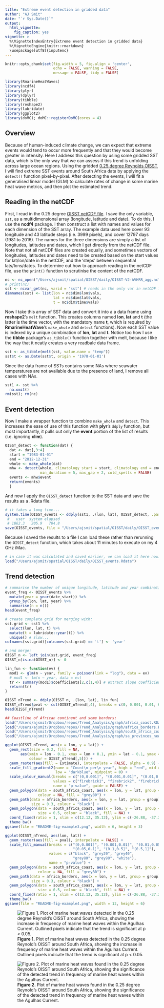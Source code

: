 ```yaml
---
title: "Extreme event detection in gridded data"
author: "AJ Smit"
date: "`r Sys.Date()`"
output: 
  html_vignette:
    fig_caption: yes
vignette: >
  %\VignetteIndexEntry{Extreme event detection in gridded data}
  %\VignetteEngine{knitr::rmarkdown}
  \usepackage[utf8]{inputenc}
---
```


```r
knitr::opts_chunk$set(fig.width = 5, fig.align = 'center',
                      echo = FALSE, warning = FALSE, 
                      message = FALSE, tidy = FALSE)
```

```r
library(RmarineHeatWaves)
library(ncdf4)
library(plyr)
library(dplyr)
library(tibble)
library(reshape2)
library(lubridate)
library(ggplot2)
library(doMC); doMC::registerDoMC(cores = 4)
```

## Overview

Because of human-induced climate change, we can expect that extreme events would tend to occur more frequently and that they would become greater in intensity. Here I address this question by using some gridded SST data, which is the only way that we can assess if this trend is unfolding across large ocean regions. Using the gridded [0.25 degree Reynolds OISST](http://dx.doi.org/10.1175/2007JCLI1824.1), I will find extreme SST events around South Africa data by applying the `detect()` function pixel-by-pixel. After detecting the events, I will fit a generalised linear model (GLM) to calculate rates of change in some marine heat wave metrics, and then plot the estimated trend. 

## Reading in the netCDF

First, I read in the 0.25 degree [OISST netCDF file](http://www.ncdc.noaa.gov/thredds/oisst-catalog.html). I save the only variable, `sst`, as a multidimensional array (longitude, latitude and date). To do this, I use the **ncdf4** package. I then construct a list with names and values for each dimension of the SST array. The example data used here cover 93 longitude and 43 latitude steps (i.e. 3999 pixels), and cover 12797 days (1981 to 2016). The names for the three dimensions are simply a list of longitudes, latitudes and dates, which I get directly from the netCDF file. Note that not all netCDF files are created equally, and sometimes vectors of longitudes, latitudes and dates need to be created based on the start values for lat/lon/date in the netCDF, and the 'steps' between sequential lats/lons/dates. To determine out how to approach reading in the netCDF file, use the `print()` function to scrutinise the content of the netCDF.

```r
nc <- nc_open("/Users/ajsmit/spatial/OISST/daily/OISST-V2-AVHRR_agg.nc")
# print(nc)
sst <- ncvar_get(nc, varid = "sst") # reads in the only var in netCDF file
dimnames(sst) <- list(lon = nc$dim$lon$vals,
                      lat = nc$dim$lat$vals, 
                      t = nc$dim$time$vals)
```

Now I take this array of SST data and convert it into a a data frame using **reshape2**'s `melt` function. This creates columns named **lon**, **lat** and **t** (the latter is the time vector, with the mandatory name **t**, which is required by **RmarineHeatWave**'s `make_whole` and `detect` functions). Now each SST value is indexed by a unique combination of **lon**, **lat** and **t**. Notice too how I use the **tibble** package's `as_tibble()` function together with melt, because I like the way that it neatly creates a very readbale data frame.

```r
sst <- as_tibble(melt(sst, value.name = "temp"))
sst$t <- as.Date(sst$t, origin = '1978-01-01')
```

Since the data frame of SSTs contains some NAs where seawater temperatures are not available due to the presence of land, I remove all cases with NAs.

```r
sst1 <- sst %>%
  na.omit()
rm(sst); rm(nc)
```

## Event detection

Now I make a wrapper function to combine `make_whole` and `detect`. This increases the ease of use of this function with **plyr**'s `ddply` function, but most importantly, it pulls out only the **event** portion of the list of results (i.e. ignoring **clim**).

```r
OISST_detect <- function(dat) {
  dat <- dat[,3:4]
  start = "1983-01-01"
  end = "2012-12-31"
  whole <- make_whole(dat)
  mhw <- detect(whole, climatology_start = start, climatology_end = end,
                min_duration = 5, max_gap = 2, cold_spells = FALSE)
  events <- mhw$event
  return(events)
  }
```

And now I apply the `OISST_detect` function to the SST data and save the results as a .Rdata file.

```r
# it takes a long time...
system.time(OISST_events <- ddply(sst1, .(lon, lat), OISST_detect, .parallel = TRUE))
 #   user  system elapsed 
 # 1862.3   205.9   704.8 
save(OISST_events, file = "/Users/ajsmit/spatial/OISST/daily/OISST_events.Rdata")
```

Because I saved the results to a file I can load these rather than rerunning the `OISST_detect` function, which takes about 11 minutes to execute on my 4 GHz iMac.

```r
# in case it was calculated and saved earlier, we can load it here now:
load("/Users/ajsmit/spatial/OISST/daily/OISST_events.Rdata")
```

## Trend detection

```r
# summarise the number of unique longitude, latitude and year combination:
event_freq <- OISST_events %>% 
  mutate(year = year(date_start)) %>% 
  group_by(lon, lat, year) %>% 
  summarise(n = n())
head(event_freq)

# create complete grid for merging with:
sst.grid <- sst1 %>% 
  select(lon, lat, t) %>% 
  mutate(t = lubridate::year(t)) %>% 
  unique() # slow...
colnames(sst.grid)[colnames(sst.grid) == 't'] <- 'year'

# and merge:
OISST_n <- left_join(sst.grid, event_freq)
OISST_n[is.na(OISST_n)] <- 0
```

```r
lin_fun <- function(ev) {
  mod1 <- glm(n ~ year, family = poisson(link = "log"), data = ev)
  # mod1 <- lm(n ~ year, data = ev)
  tr <- summary(mod1)$coefficients[2,c(1,4)] # extract slope coefficient and its p-value
  return(tr)
}
```


```r
OISST_nTrend <- ddply(OISST_n, .(lon, lat), lin_fun)
OISST_nTrend$pval <- cut(OISST_nTrend[,4], breaks = c(0, 0.001, 0.01, 0.05, 1))
head(OISST_nTrend)
```

```r
## Coastline of African continent and some borders:
load("/Users/ajsmit/Dropbox/repos/Trend_Analysis/graph/africa_coast.RData")
load("/Users/ajsmit/Dropbox/repos/Trend_Analysis/graph/africa_borders.Rdata")
load("/Users/ajsmit/Dropbox/repos/Trend_Analysis/graph/south_africa_coast.RData")
load("/Users/ajsmit/Dropbox/repos/Trend_Analysis/graph/sa_provinces_new.RData")
```

```r
ggplot(OISST_nTrend, aes(x = lon, y = lat)) +
  geom_rect(size = 0.2, fill = NA,
       aes(xmin = lon - 0.1, xmax = lon + 0.1, ymin = lat - 0.1, ymax = lat + 0.1,
           colour = OISST_nTrend[,5])) +
  geom_raster(aes(fill = Estimate), interpolate = FALSE, alpha = 0.9) +
  scale_fill_gradient2(name = "Count\n per\n year", high = "red", mid = "white",
                       low = "darkblue", midpoint = 0) +
  scale_colour_manual(breaks = c("(0,0.001]", "(0.001,0.01]", "(0.01,0.05]", "(0.05,1]"),
                      values = c("firebrick1", "firebrick2", "firebrick3", "white"),
                      name = "p-value", guide = FALSE) +
  geom_polygon(data = south_africa_coast, aes(x = lon, y = lat, group = group), 
               colour = NA, fill = "grey80") +
  geom_path(data = africa_borders, aes(x = lon, y = lat, group = group), 
            size = 0.3, colour = "black") +
  geom_polygon(data = south_africa_coast, aes(x = lon, y = lat, group = group),
               size = 0.5, colour = "black", fill = NA) +
  coord_fixed(ratio = 1, xlim = c(12.12, 35.12), ylim = c(-26.88, -37.38), expand = TRUE) +
  theme_bw()
ggsave(file = "README-fig-example3.png", width = 6, height = 3)

ggplot(OISST_nTrend, aes(lon, lat)) +
  geom_raster(aes(fill = pval), interpolate = FALSE) +
  scale_fill_manual(breaks = c("(0,0.001]", "(0.001,0.01]", "(0.01,0.05]",
                               "(0.05,0.1]", "(0.1,0.5]", "(0.5,1]"),
                    values = c("black", "grey20", "grey40",
                               "grey80", "grey90", "white"),
                    name = "p-value") +
  geom_polygon(data = south_africa_coast, aes(x = lon, y = lat, group = group), 
               colour = NA, fill = "grey80") +
  geom_path(data = africa_borders, aes(x = lon, y = lat, group = group), 
            size = 0.3, colour = "black") +
  geom_polygon(data = south_africa_coast, aes(x = lon, y = lat, group = group), 
               size = 0.5, colour = "black", fill = NA) +
  coord_fixed(ratio = 1, xlim = c(12.12, 35.12), ylim = c(-26.88, -37.38), expand = TRUE) +
  theme_bw()
ggsave(file = "README-fig-example4.png", width = 12, height = 6)
```

![**Figure 1.** Plot of marine heat waves detected in the 0.25 degree Reynold's OISST around South Africa, showing the increase in frequency of marine heat waves within the Agulhas Current. Outlined pixels indicate that the trend is significant at p < 0.05.](README-fig-example3.png)

![**Figure 2.** Plot of marine heat waves found in the 0.25 degree Reynold's OISST around South Africa, showing the significance of the detected trend in frequency of marine heat waves within the Agulhas Current.](README-fig-example4.png)
